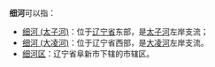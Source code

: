 '''细河'''可以指：
*[[细河_(太子河)|细河 (太子河)]]：位于[[辽宁省|辽宁省]]东部，是[[太子河|太子河]]左岸支流；
*[[细河_(大凌河)|细河 (大凌河)]]：位于辽宁省西部，是[[大凌河|大凌河]]左岸支流。
*[[细河区|细河区]]：辽宁省阜新市下辖的市辖区。

{{disambig|cat=二字地名消歧义|X}}